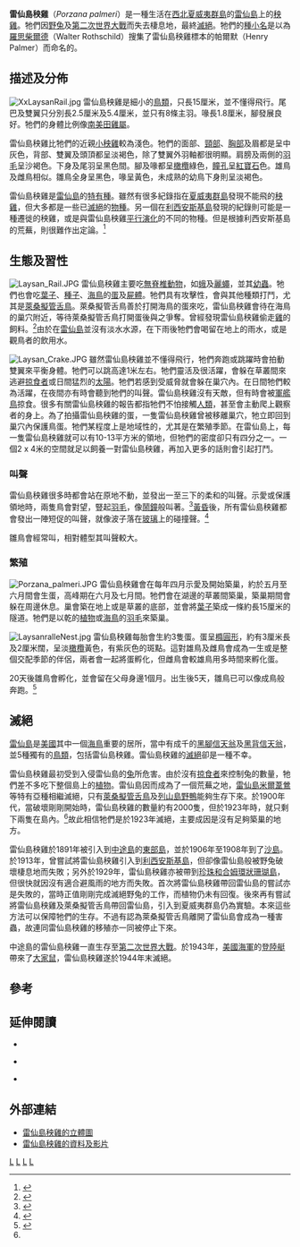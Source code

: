 {{Speciesbox 
| genus = Zapornia
| species = palmeri
| status = EX
| status_system = iucn3.1
| status_ref = <ref name=IUCN>{{IUCN2006|assessors='''BirdLife International'''|year=2004|id=18083|title=Porzana palmeri|downloaded=11 May 2006}}</ref>
| extinct = 1944年
| image =Laysanralle.jpg
| binomial_authority = ([[Frederick_William_Frohawk|Frohawk]], 1892)
| synonyms =
* ''Porzanula palmeri''
}}

'''雷仙島秧雞'''（''Porzana palmeri''）是一種生活在[[西北夏威夷群島|西北夏威夷群島]]的[[雷仙島|雷仙島]]上的[[秧雞|秧雞]]。牠們因[[野兔|野兔]]及[[第二次世界大戰|第二次世界大戰]]而失去棲息地，最終[[滅絕|滅絕]]。牠們的[[種小名|種小名]]是以為[[羅思柴爾德|羅思柴爾德]]（Walter Rothschild）搜集了雷仙島秧雞標本的帕爾默（Henry Palmer）而命名的。

==描述及分佈== 
[[File:XxLaysanRail.jpg|thumb]] 
雷仙島秧雞是細小的[[鳥類|鳥類]]，只長15厘米，並不懂得飛行。尾巴及雙翼只分別長2.5厘米及5.4厘米，並只有8條主羽。喙長1.8厘米，腳發展良好。牠們的身體比例像[[南美田雞屬|南美田雞屬]]。

雷仙島秧雞比牠們的近親[[小秧雞|小秧雞]]較為淺色。牠們的面部、[[頸部|頸部]]、[[胸部|胸部]]及眉都是呈中灰色，背部、雙翼及頭頂都呈淡褐色，除了雙翼外羽軸都很明顯。肩膀及兩側的[[羽毛|羽毛]]呈沙褐色。下身及尾羽呈黑色間。腳及喙都呈[[橄欖|橄欖]]綠色，[[瞳孔|瞳孔]]呈[[紅寶石|紅寶石]]色。雄鳥及雌鳥相似。雛鳥全身呈黑色，喙呈黃色，未成熟的幼鳥下身則呈淡褐色。

雷仙島秧雞是[[雷仙島|雷仙島]]的[[特有種|特有種]]。雖然有很多紀錄指在[[夏威夷群島|夏威夷群島]]發現不能飛的[[秧雞|秧雞]]，但大多都是一些已[[滅絕|滅絕]]的[[物種|物種]]。另一個在[[利西安斯基島|利西安斯基島]]發現的紀錄則可能是一種遷徙的秧雞，或是與雷仙島秧雞[[平行演化|平行演化]]的不同的物種。但是根據利西安斯基島的荒蕪，則很難作出定論。<ref name=olsonziegler1995>{{Cite journal en|author=Olson, Storrs L. & Ziegler, A. C.|year=1995|title=Remains of land birds from Lisianski Island, with observations on the terrestrial avifauna of the Northwestern Hawaiian Islands|url=https://archive.org/details/sim_pacific-science_1995-01_49_1/page/n114|journal=Pacific Science|volume=49|pages=111-125}}</ref>

==生態及習性==
[[File:Laysan_Rail.JPG|thumb]]
雷仙島秧雞主要吃[[無脊椎動物|無脊椎動物]]，如[[蛾|蛾]]及[[麗蠅|麗蠅]]，並其[[幼蟲|幼蟲]]。牠們也會吃[[葉子|葉子]]、[[種子|種子]]、[[海鳥|海鳥]]的[[蛋|蛋]]及[[屍體|屍體]]。牠們具有攻擊性，會與其他種類打鬥，尤其是[[萊桑擬管舌鳥|萊桑擬管舌鳥]]。萊桑擬管舌鳥善於打開海鳥的蛋來吃，雷仙島秧雞會待在海鳥的巢穴附近，等待萊桑擬管舌鳥打開蛋後與之爭奪。曾經發現雷仙島秧雞偷走[[雞|雞]]的飼料。<ref name=olson1996>{{Cite journal en|author=Olson, Storrs L.|year=1996|title=History and ornithological journals of the Tanager expedition of 1923 to the Northwestern Hawaiian Islands, Johnston and Wake Islands|journal=Atoll Research Bulletin|volume=433|pages=1-210|url=http://www.botany.hawaii.edu/faculty/duffy/arb/433/433.pdf}}{{dead link|date=十一月 2017 |bot=InternetArchiveBot }}</ref>由於在[[雷仙島|雷仙島]]並沒有淡水水源，在下雨後牠們會喝留在地上的雨水，或是觀鳥者的飲用水。

[[File:Laysan_Crake.JPG|thumb]]
雖然雷仙島秧雞並不懂得飛行，牠們奔跑或跳躍時會拍動雙翼來平衡身體。牠們可以跳高達1米左右。牠們靈活及很活躍，會躲在草叢間來逃避[[掠食者|掠食者]]或日間猛烈的[[太陽|太陽]]。牠們若感到受威脅就會躲在巢穴內。在日間牠們較為活躍，在夜間亦有時會聽到牠們的叫聲。雷仙島秧雞沒有天敵，但有時會被[[軍艦鳥|軍艦鳥]]掠食。很多有關雷仙島秧雞的報告都指牠們不怕接觸[[人類|人類]]，甚至會主動爬上觀察者的身上。為了拍攝雷仙島秧雞的蛋，一隻雷仙島秧雞曾被移離巢穴，牠立即回到巢穴內保護鳥蛋。牠們某程度上是地域性的，尤其是在繁殖季節。在雷仙島上，每一隻雷仙島秧雞就可以有10-13平方米的領地，但牠們的密度卻只有四分之一。一個2 x 4米的空間就足以飼養一對雷仙島秧雞，再加入更多的話則會引起打鬥。

===叫聲===
雷仙島秧雞很多時都會站在原地不動，並發出一至三下的柔和的叫聲。示愛或保護領地時，兩隻鳥會對望，豎起[[羽毛|羽毛]]，像[[鬧鐘|鬧鐘]]般叫著。<ref name=udvardy1996>{{Cite journal en|author=Udvardy, Miklos D. F.|year=1996|title=Three Months on a Coral Island (Laysan) by Hugo H. Schauinsland [1899]|journal=Atoll Research Bulletin|volume=432|pages=1-53|url=http://www.botany.hawaii.edu/faculty/duffy/arb/432/432.pdf|deadurl=yes|archiveurl=https://web.archive.org/web/20060619073250/http://www.botany.hawaii.edu/faculty/duffy/arb/432/432.pdf|archivedate=2006-06-19}}</ref>[[黃昏|黃昏]]後，所有雷仙島秧雞都會發出一陣短促的叫聲，就像波子落在[[玻璃|玻璃]]上的碰撞聲。<ref name=frohawk1892>{{Cite journal en|author=Frohawk, Frederick William|year=1892|title=Description of a new species of rail from Laysan Island (North Pacific)|journal=Annals and Magazine of Natural History|volume=9|pages=247-249}}</ref>

雛鳥會經常叫，相對體型其叫聲較大。

===繁殖===
[[File:Porzana_palmeri.JPG|thumb]]
雷仙島秧雞會在每年四月示愛及開始築巢，約於五月至六月間會生蛋，高峰期在六月及七月間。牠們會在湖邊的草叢間築巢，築巢期間會躲在周邊休息。巢會築在地上或是草叢的底部，並會將[[葉子|葉子]]築成一條約長15厘米的隧道。牠們是以乾的[[植物|植物]]或[[海鳥|海鳥]]的[[羽毛|羽毛]]來築巢。

[[File:LaysanralleNest.jpg|thumb]] 
雷仙島秧雞每胎會生約3隻蛋。蛋呈[[橢圓形|橢圓形]]，約有3厘米長及2厘米闊，呈淡[[橄欖|橄欖]]黃色，有紫灰色的斑點。這對雄鳥及雌鳥會成為一生或是整個交配季節的伴侶，兩者會一起將蛋孵化，但雌鳥會較雄鳥用多時間來孵化蛋。

20天後雛鳥會孵化，並會留在父母身邊1個月。出生後5天，雛鳥已可以像成鳥般奔跑。<ref name=hadden1941>{{Cite journal en|author=Hadden, F. C.|year=1941|title=Midway Islands|journal=Hawaiian Planters' Record|volume=45|pages=179-221}}</ref>

==滅絕==
[[雷仙島|雷仙島]]是[[美國|美國]]其中一個[[海鳥|海鳥]]重要的居所，當中有成千的[[黑腳信天翁|黑腳信天翁]]及[[黑背信天翁|黑背信天翁]]，並5種獨有的[[鳥類|鳥類]]，包括雷仙島秧雞。雷仙島秧雞的[[滅絕|滅絕]]卻是一種不幸。

雷仙島秧雞最初受到入侵雷仙島的[[兔|兔]]所危害。由於沒有[[掠食者|掠食者]]來控制兔的數量，牠們差不多吃下整個島上的[[植物|植物]]。雷仙島因而成為了一個荒蕪之地，[[雷仙島米爾葦鶯|雷仙島米爾葦鶯]]等特有亞種相繼滅絕，只有[[萊桑擬管舌鳥|萊桑擬管舌鳥]]及[[列山島野鴨|列山島野鴨]]能夠生存下來。於1900年代，當破壞剛剛開始時，雷仙島秧雞的數量約有2000隻，但於1923年時，就只剩下兩隻在島內。<ref name=olson1996/>故此相信牠們是於1923年滅絕，主要成因是沒有足夠築巢的地方。

雷仙島秧雞於1891年被引入到[[中途島|中途島]]的[[東部島|東部島]]，並於1906年至1908年到了[[沙島|沙島]]。於1913年，曾嘗試將雷仙島秧雞引入到[[利西安斯基島|利西安斯基島]]，但卻像雷仙島般被野兔破壞棲息地而失敗；另外於1929年，雷仙島秧雞亦被帶到[[珍珠和合姆環狀珊瑚島|珍珠和合姆環狀珊瑚島]]，但很快就因沒有適合避風雨的地方而失敗。首次將雷仙島秧雞帶回雷仙島的嘗試亦是失敗的，當時正值剛剛完成滅絕野兔的工作，而植物仍未有回復。後來再有嘗試將雷仙島秧雞及萊桑擬管舌鳥帶回雷仙島，引入到夏威夷群島仍為實驗。本來這些方法可以保障牠們的生存。不過有認為萊桑擬管舌鳥離開了雷仙島會成為一種害蟲，故連同雷仙島秧雞的移殖亦一同被停止下來。

中途島的雷仙島秧雞一直生存至[[第二次世界大戰|第二次世界大戰]]。於1943年，[[美國海軍|美國海軍]]的[[登陸艇|登陸艇]]帶來了[[大家鼠|大家鼠]]，雷仙島秧雞遂於1944年末滅絕。

==參考==
{{reflist}}

==延伸閱讀==
* {{Cite journal en|author=Baldwin, Paul H.|year=1947|title=The Life History of the Laysan Rail|journal=Condor|volume=49|issue=1|pages=14-21|url=http://elibrary.unm.edu/sora/Condor/files/issues/v049n01/p0014-p0021.pdf|access-date=2008-12-22|archive-url=https://web.archive.org/web/20110615084309/http://elibrary.unm.edu/sora/Condor/files/issues/v049n01/p0014-p0021.pdf|archive-date=2011-06-15|dead-url=yes}}

* {{Cite book en|author=Fuller, Errol|year=2000|title=Extinct Birds|edition=2nd ed.|publisher=Oxford University Press|location=Oxford, New York|id=ISBN 0-19-850837-9}}

* {{Cite journal en|author=Lamoureux, Charles H.|year=1963|title=The flora and vegetation of Laysan Island|journal=Atoll Research Bulletin|volume=97|pages=1-14|url=http://www.botany.hawaii.edu/faculty/duffy/arb/097-100/097.pdf|deadurl=yes|archiveurl=https://web.archive.org/web/20060912222625/http://www.botany.hawaii.edu/faculty/duffy/arb/097-100/097.pdf|archivedate=2006-09-12}}

==外部連結==
* [https://web.archive.org/web/20110717025809/http://ip30.eti.uva.nl/naturalis/detail?lang=uk&id=16 雷仙島秧雞的立體圖]
* [https://web.archive.org/web/20080929220933/http://www.hawaiianatolls.org/video/tanager.php 雷仙島秧雞的資料及影片]

{{Taxonbar}}
[[Category:1892年描述的鸟类|L]]
[[Category:IUCN紅色名錄絕滅物種|L]]
[[Category:小田鸡属|L]]
[[Category:不会飞的鸟|L]]